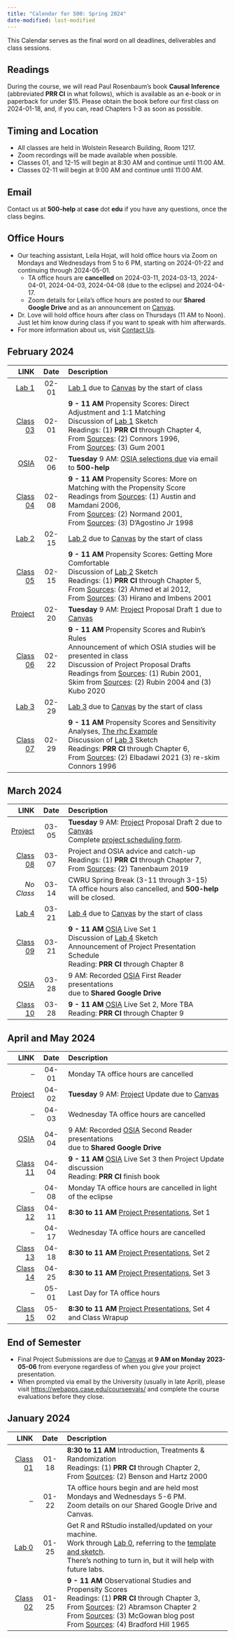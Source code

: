 ```yaml
---
title: "Calendar for 500: Spring 2024"
date-modified: last-modified
---
```


This Calendar serves as the final word on all deadlines, deliverables and class sessions. 

## Readings

During the course, we will read Paul Rosenbaum's book **Causal Inference** (abbreviated **PRR CI** in what follows), which is available as an e-book or in paperback for under $15. Please obtain the book before our first class on 2024-01-18, and, if you can, read Chapters 1-3 as soon as possible. 

## Timing and Location

- All classes are held in Wolstein Research Building, Room 1217.
- Zoom recordings will be made available when possible.
- Classes 01, and 12-15 will begin at 8:30 AM and continue until 11:00 AM.
- Classes 02-11 will begin at 9:00 AM and continue until 11:00 AM.

## Email

Contact us at **500-help** at **case** dot **edu** if you have any questions, once the class begins.

## Office Hours

- Our teaching assistant, Leila Hojat, will hold office hours via Zoom on Mondays and Wednesdays from 5 to 6 PM, starting on 2024-01-22 and continuing through 2024-05-01. 
    - TA office hours are **cancelled** on 2024-03-11, 2024-03-13, 2024-04-01, 2024-04-03, 2024-04-08 (due to the eclipse) and 2024-04-17.
    - Zoom details for Leila's office hours are posted to our **Shared Google Drive** and as an announcement on [Canvas](https://canvas.case.edu/).
- Dr. Love will hold office hours after class on Thursdays (11 AM to Noon). Just let him know during class if you want to speak with him afterwards.
- For more information about us, visit [Contact Us](contact.qmd).

## February 2024

LINK | Date | Description
---------: | :-------: | :-----------------------------------------------------
[Lab 1](lab1.qmd) | 02-01 | [Lab 1](lab1.qmd) due to [Canvas](https://canvas.case.edu/) by the start of class
[Class 03](https://github.com/THOMASELOVE/500-classes-2024/tree/main/class03) | 02-01 | **9 - 11 AM** Propensity Scores: Direct Adjustment and 1:1 Matching <br /> Discussion of [Lab 1](lab1.qmd) Sketch <br /> Readings: (1) **PRR CI** through Chapter 4, <br /> From [Sources](https://github.com/THOMASELOVE/500-sources): (2) Connors 1996, <br /> From [Sources](https://github.com/THOMASELOVE/500-sources): (3) Gum 2001
[OSIA](osia.qmd) | 02-06 | **Tuesday** 9 AM: [OSIA selections due](osia.qmd) via email to **500-help**
[Class 04](https://github.com/THOMASELOVE/500-classes-2024/tree/main/class04) | 02-08 | **9 - 11 AM** Propensity Scores: More on Matching with the Propensity Score <br /> Readings from [Sources](https://github.com/THOMASELOVE/500-sources): (1) Austin and Mamdani 2006, <br /> From [Sources](https://github.com/THOMASELOVE/500-sources): (2) Normand 2001, <br /> From [Sources](https://github.com/THOMASELOVE/500-sources): (3) D'Agostino Jr 1998
[Lab 2](lab2.qmd) | 02-15 | [Lab 2](lab2.qmd) due to [Canvas](https://canvas.case.edu/) by the start of class
[Class 05](https://github.com/THOMASELOVE/500-classes-2024/tree/main/class05) | 02-15 | **9 - 11 AM** Propensity Scores: Getting More Comfortable <br /> Discussion of [Lab 2](lab2.qmd) Sketch <br /> Readings: (1) **PRR CI** through Chapter 5, <br /> From [Sources](https://github.com/THOMASELOVE/500-sources): (2) Ahmed et al 2012, <br /> From [Sources](https://github.com/THOMASELOVE/500-sources): (3) Hirano and Imbens 2001
[Project](proj500.qmd) | 02-20 | **Tuesday** 9 AM: [Project](proj500.qmd) Proposal Draft 1 due to [Canvas](https://canvas.case.edu/)
[Class 06](https://github.com/THOMASELOVE/500-classes-2024/tree/main/class06) | 02-22 | **9 - 11 AM** Propensity Scores and Rubin's Rules <br /> Announcement of which OSIA studies will be presented in class <br /> Discussion of Project Proposal Drafts <br /> Readings from [Sources](https://github.com/THOMASELOVE/500-sources): (1) Rubin 2001, <br /> Skim from [Sources](https://github.com/THOMASELOVE/500-sources): (2) Rubin 2004 and (3) Kubo 2020
[Lab 3](lab3.qmd) | 02-29 | [Lab 3](lab3.qmd) due to [Canvas](https://canvas.case.edu/) by the start of class
[Class 07](https://github.com/THOMASELOVE/500-classes-2024/tree/main/class07) | 02-29 | **9 - 11 AM** Propensity Scores and Sensitivity Analyses, [The rhc Example](https://github.com/THOMASELOVE/500-data/tree/master/rhc) <br /> Discussion of [Lab 3](lab3.qmd) Sketch <br /> Readings: **PRR CI** through Chapter 6, <br /> From [Sources](https://github.com/THOMASELOVE/500-sources): (2) Elbadawi 2021 (3) re-skim Connors 1996

## March 2024

LINK | Date | Description
---------: | :-------: | :-----------------------------------------------------
[Project](proj500.qmd) | 03-05 | **Tuesday** 9 AM: [Project](proj500.qmd) Proposal Draft 2 due to [Canvas](https://canvas.case.edu/) <br /> Complete [project scheduling form](https://bit.ly/500-project-schedule-2024).
[Class 08](https://github.com/THOMASELOVE/500-classes-2024/tree/main/class08) | 03-07 | Project and OSIA advice and catch-up <br /> Readings: (1) **PRR CI** through Chapter 7, <br /> From [Sources](https://github.com/THOMASELOVE/500-sources): (2) Tanenbaum 2019
*No Class* | 03-14 | CWRU Spring Break (3-11 through 3-15) <br /> TA office hours also cancelled, and **500-help** will be closed.
[Lab 4](lab4.qmd) | 03-21 | [Lab 4](lab4.qmd) due to [Canvas](https://canvas.case.edu/) by the start of class
[Class 09](https://github.com/THOMASELOVE/500-classes-2024/tree/main/class09) | 03-21 | **9 - 11 AM** [OSIA](osia.qmd) Live Set 1 <br /> Discussion of [Lab 4](lab4.qmd) Sketch <br /> Announcement of Project Presentation Schedule <br /> Reading: **PRR CI** through Chapter 8
[OSIA](osia.qmd) | 03-28 | 9 AM: Recorded [OSIA](osia.qmd) First Reader presentations <br /> due to **Shared Google Drive**
[Class 10](https://github.com/THOMASELOVE/500-classes-2024/tree/main/class10) | 03-28 | **9 - 11 AM** [OSIA](osia.qmd) Live Set 2, More TBA <br /> Reading: **PRR CI** through Chapter 9

## April and May 2024

LINK | Date | Description
---------: | :-------: | :-----------------------------------------------------
-- | 04-01 | Monday TA office hours are cancelled
[Project](proj500.qmd) | 04-02 | **Tuesday** 9 AM: [Project](proj500.qmd) Update due to [Canvas](https://canvas.case.edu/)
-- | 04-03 | Wednesday TA office hours are cancelled
[OSIA](osia.qmd) | 04-04 | 9 AM: Recorded [OSIA](osia.qmd) Second Reader presentations <br /> due to **Shared Google Drive**
[Class 11](https://github.com/THOMASELOVE/500-classes-2024/tree/main/class11) | 04-04 | **9 - 11 AM** [OSIA](osia.qmd) Live Set 3 then Project Update discussion <br /> Reading: **PRR CI** finish book
-- | 04-08 | Monday TA office hours are cancelled in light of the eclipse
[Class 12](https://github.com/THOMASELOVE/500-classes-2024/tree/main/class12) | 04-11 | **8:30 to 11 AM** [Project Presentations](proj500.qmd), Set 1
-- | 04-17 | Wednesday TA office hours are cancelled
[Class 13](https://github.com/THOMASELOVE/500-classes-2024/tree/main/class13) | 04-18 | **8:30 to 11 AM** [Project Presentations](proj500.qmd), Set 2
[Class 14](https://github.com/THOMASELOVE/500-classes-2024/tree/main/class14) | 04-25 | **8:30 to 11 AM** [Project Presentations](proj500.qmd), Set 3
-- | 05-01 | Last Day for TA office hours
[Class 15](https://github.com/THOMASELOVE/500-classes-2024/tree/main/class15) | 05-02 | **8:30 to 11 AM** [Project Presentations](proj500.qmd), Set 4 and Class Wrapup

## End of Semester

- Final Project Submissions are due to [Canvas](https://canvas.case.edu/) at **9 AM on Monday 2023-05-06** from everyone regardless of when you give your project presentation.
- When prompted via email by the University (usually in late April), please visit <https://webapps.case.edu/courseevals/> and complete the course evaluations before they close.


## January 2024

LINK | Date | Description
---------: | :-------: | :-----------------------------------------------------
[Class 01](https://github.com/THOMASELOVE/500-classes-2024/tree/main/class01) | 01-18 | **8:30 to 11 AM** Introduction, Treatments & Randomization <br /> Readings: (1) **PRR CI** through Chapter 2, <br /> From [Sources](https://github.com/THOMASELOVE/500-sources): (2) Benson and Hartz 2000
-- | 01-22 | TA office hours begin and are held most Mondays and Wednesdays 5-6 PM. <br /> Zoom details on our Shared Google Drive and Canvas.
[Lab 0](lab0.qmd) | 01-25 | Get R and RStudio installed/updated on your machine. <br /> Work through [Lab 0](lab0.qmd), referring to the [template and sketch](lab0.qmd). <br /> There's nothing to turn in, but it will help with future labs.
[Class 02](https://github.com/THOMASELOVE/500-classes-2024/tree/main/class02) | 01-25 | **9 - 11 AM** Observational Studies and Propensity Scores <br /> Readings: (1) **PRR CI** through Chapter 3, <br /> From [Sources](https://github.com/THOMASELOVE/500-sources): (2) Abramson Chapter 2 <br /> From [Sources](https://github.com/THOMASELOVE/500-sources): (3) McGowan blog post <br /> From [Sources](https://github.com/THOMASELOVE/500-sources): (4) Bradford Hill 1965